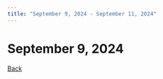 ```yaml
---
title: "September 9, 2024 - September 11, 2024"
---
```



# September 9, 2024




[Back](../notes.qmd)